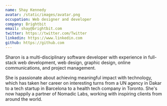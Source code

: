 ```yaml
---
name: Shay Kennedy
avatar: /static/images/avatar.png
occupation: Web designer and developer
company: Brightbit
email: shay@brightbit.com
twitter: https://twitter.com/Twitter
linkedin: https://www.linkedin.com
github: https://github.com
---
```


Sharon is a multi-disciplinary software developer with experience in full-stack web development, web design, graphic design, online communications, and project management.

She is passionate about achieving meaningful impact with technology, which has taken her career on interesting turns from a UN agency in Dakar to a tech startup in Barcelona to a health tech company in Toronto. She's now happily a partner of Nomadic Labs, working with inspiring clients from around the world.

